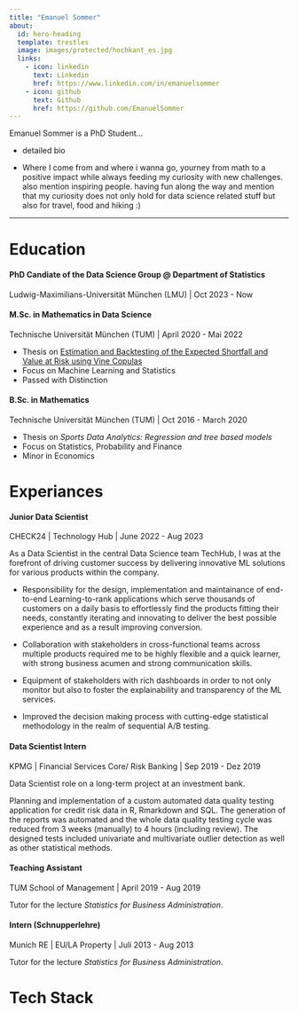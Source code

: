 ```yaml
---
title: "Emanuel Sommer"
about:
  id: hero-heading
  template: trestles
  image: images/protected/hochkant_es.jpg
  links:
    - icon: linkedin
      text: Linkedin
      href: https://www.linkedin.com/in/emanuelsommer
    - icon: github
      text: Github
      href: https://github.com/EmanuelSommer
---
```


:::{#hero-heading}

Emanuel Sommer is a PhD Student...  

-   detailed bio

-   Where I come from and where i wanna go, yourney from math to a positive impact while always feeding my curiosity with new challenges. also mention inspiring people. having fun along the way and mention that my curiosity does not only hold for data science related stuff but also for travel, food and hiking :)

:::

---
# Education


#### PhD Candiate of the Data Science Group @ Department of Statistics
Ludwig-Maximilians-Universität München (LMU) | Oct 2023 - Now

#### M.Sc. in Mathematics in Data Science
Technische Universität München (TUM) | April 2020 - Mai 2022

- Thesis on [Estimation and Backtesting of the Expected Shortfall and Value at Risk using Vine Copulas](https://mediatum.ub.tum.de/1658240)
- Focus on Machine Learning and Statistics
- Passed with Distinction

#### B.Sc. in Mathematics
Technische Universität München (TUM) | Oct 2016 - March 2020

- Thesis on *Sports Data Analytics: Regression and tree based models*
- Focus on Statistics, Probability and Finance
- Minor in Economics

# Experiances

#### Junior Data Scientist
CHECK24 | Technology Hub | June 2022 - Aug 2023

As a Data Scientist in the central Data Science team TechHub, I was at the forefront of driving customer success by delivering innovative ML solutions for various products within the company.

- Responsibility for the design, implementation and maintainance of end-to-end Learning-to-rank applications which serve thousands of customers on a daily basis to effortlessly find the products fitting their needs, constantly iterating and innovating to deliver the best possible experience and as a result improving conversion.

- Collaboration with stakeholders in cross-functional teams across multiple products required me to be highly flexible and a quick learner, with strong business acumen and strong communication skills.

- Equipment of stakeholders with rich dashboards in order to not only monitor but also to foster the explainability and transparency of the ML services.

- Improved the decision making process with cutting-edge statistical methodology in the realm of sequential A/B testing.

#### Data Scientist Intern
KPMG | Financial Services Core/ Risk Banking | Sep 2019 - Dez 2019

Data Scientist role on a long-term project at an investment bank.

Planning and implementation of a custom automated data quality testing application for credit risk data in R, Rmarkdown and SQL. The generation of the reports was automated and the whole data quality testing cycle was reduced from 3 weeks (manually) to 4 hours (including review). The designed tests included univariate and multivariate outlier detection as well as other statistical methods.

#### Teaching Assistant
TUM School of Management | April 2019 - Aug 2019

Tutor for the lecture *Statistics for Business Administration*.

#### Intern (Schnupperlehre)
Munich RE | EU/LA Property | Juli 2013 - Aug 2013

Tutor for the lecture *Statistics for Business Administration*.

# Tech Stack

